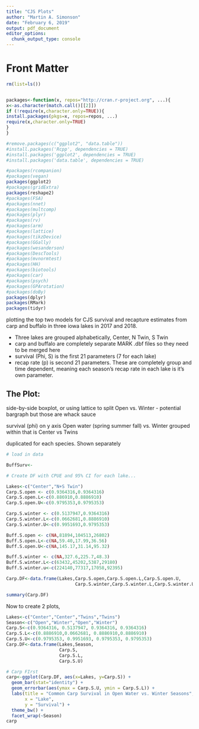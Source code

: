 ```yaml
---
title: "CJS Plots"
author: "Martin A. Simonson"
date: "February 6, 2019"
output: pdf_document
editor_options: 
  chunk_output_type: console
---
```


# Front Matter
```r
rm(list=ls())


packages<-function(x, repos="http://cran.r-project.org", ...){
x<-as.character(match.call()[[2]])
if (!require(x,character.only=TRUE)){
install.packages(pkgs=x, repos=repos, ...)
require(x,character.only=TRUE)
}
}

#remove.packages(c("ggplot2", "data.table"))
#install.packages('Rcpp', dependencies = TRUE)
#install.packages('ggplot2', dependencies = TRUE)
#install.packages('data.table', dependencies = TRUE)

#packages(rcompanion)
#packages(vegan)
packages(ggplot2)
#packages(gridExtra)
packages(reshape2)
#packages(FSA)
#packages(nnet)
#packages(multcomp)
#packages(plyr)
#packages(rv)
#packages(arm)
#packages(lattice)
#packages(tikzDevice)
#packages(GGally)
#packages(wesanderson)
#packages(DescTools)
#packages(mvnormtest)
#packages(HH)
#packages(biotools)
#packages(car)
#packages(psych)
#packages(GPArotation)
#packages(doBy)
packages(dplyr)
packages(RMark)
packages(tidyr)
```

plotting the top two models for CJS survival and recapture estimates from carp and buffalo in three iowa lakes in 2017 and 2018.

- Three lakes are grouped alphabetically, Center, N Twin, S Twin
- carp and buffalo are completely separate MARK .dbf files so they need to be merged here
- survival (Phi, S) is the first 21 parameters (7 for each lake)
- recap rate (p) is second 21 parameters. These are completely group and time dependent, meaning each season's recap rate in each lake is it's own parameter.

## The Plot:

side-by-side boxplot, or using lattice to split Open vs. Winter
- potential bargraph but those are whack sauce

survival (phi) on y axis
Open water (spring summer fall) vs. Winter
grouped within that is Center vs Twins 

duplicated for each species. Shown separately

```r
# load in data

BuffSurv<-
```

```r
# Create DF with CPUE and 95% CI for each lake...

Lakes<-c("Center","N+S Twin")
Carp.S.open <- c(0.9364316,0.9364316)
Carp.S.open.L<-c(0.886910,0.8886910)
Carp.S.open.U<-c(0.9795353,0.9795353)

Carp.S.winter <- c(0.5137947,0.9364316)
Carp.S.winter.L<-c(0.0662681,0.8886910)
Carp.S.winter.U<-c(0.9951693,0.9795353)

Buff.S.open <- c(NA,81894,104513,26802)
Buff.S.open.L<-c(NA,59.40,17.99,36.56)
Buff.S.open.U<-c(NA,145.17,31.14,95.32)

Buff.S.winter <- c(NA,327.6,225.7,48.3)
Buff.S.winter.L<-c(63432,45202,5387,29180)
Buff.S.winter.u<-c(224140,77317,17058,92395)

Carp.DF<-data.frame(Lakes,Carp.S.open,Carp.S.open.L,Carp.S.open.U,
                          Carp.S.winter,Carp.S.winter.L,Carp.S.winter.U)

summary(Carp.DF)

```

Now to create 2 plots, 

```r
Lakes<-c("Center","Center","Twins","Twins")
Season<-c("Open","Winter","Open","Winter")
Carp.S<-c(0.9364316, 0.5137947, 0.9364316, 0.9364316)
Carp.S.L<-c(0.8886910,0.0662681, 0.8886910,0.8886910)
Carp.S.U<-c(0.9795353, 0.9951693, 0.9795353, 0.9795353)
Carp.DF<-data.frame(Lakes,Season,
                    Carp.S,
                    Carp.S.L,
                    Carp.S.U)

# Carp FIrst
carp<-ggplot(Carp.DF, aes(x=Lakes, y=Carp.S)) +
  geom_bar(stat="identity") +
  geom_errorbar(aes(ymax = Carp.S.U, ymin = Carp.S.L)) +
  labs(title = "Common Carp Survival in Open Water vs. Winter Seasons",
       x = "Lake",
       y = "Survival") +
  theme_bw() +
  facet_wrap(~Season)
carp


```

